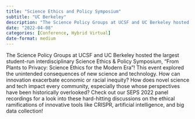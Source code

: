 ```yaml
---
title: "Science Ethics and Policy Symposium"
subtitle: "UC Berkeley"
description: "The Science Policy Groups at UCSF and UC Berkeley hosted the largest student-run interdisciplinary Science Ethics & Policy Symposium, \"From Plants to Privacy: Science Ethics for the Modern Era\"! "
date: "2022-04-08"
categories: [Conference, Hybrid Virtual]
date-format: medium 
---
```


The Science Policy Groups at UCSF and UC Berkeley hosted the largest student-run interdisciplinary Science Ethics & Policy Symposium, "From Plants to Privacy: Science Ethics for the Modern Era"! This event explored the unintended consequences of new science and technology. How can innovation exacerbate economic or racial inequity? How does novel science and tech impact every community, especially those whose perspectives have been historically overlooked? Check out our SEPS 2022 panel recordings for a look into these hard-hitting discussions on the ethical ramifications of innovative tools like CRISPR, artificial intelligence, and big data collection!

